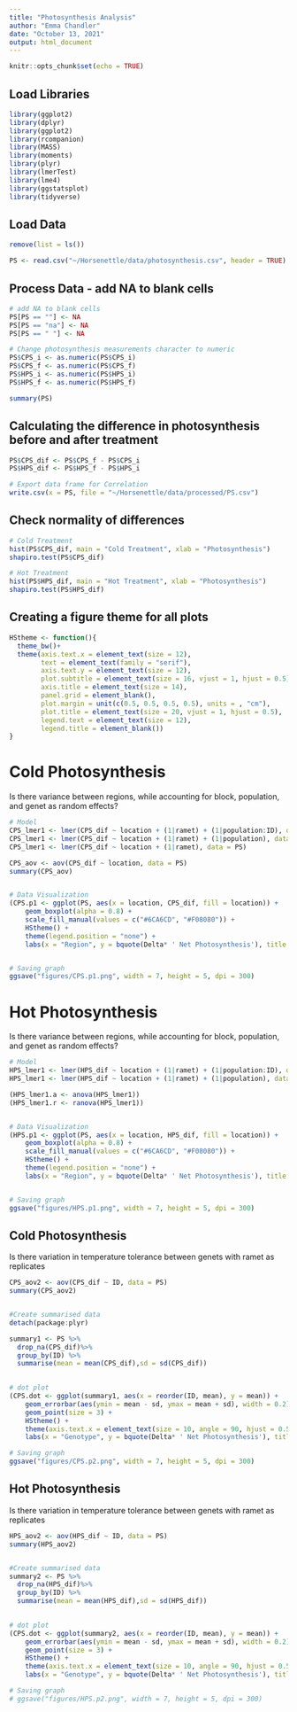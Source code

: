 ```yaml
---
title: "Photosynthesis Analysis"
author: "Emma Chandler"
date: "October 13, 2021"
output: html_document
---
```


```r
knitr::opts_chunk$set(echo = TRUE)
```

## Load Libraries
```r
library(ggplot2)
library(dplyr)
library(ggplot2)
library(rcompanion)
library(MASS)
library(moments)
library(plyr)
library(lmerTest)
library(lme4)
library(ggstatsplot)
library(tidyverse)
```


## Load Data
```r
remove(list = ls())

PS <- read.csv("~/Horsenettle/data/photosynthesis.csv", header = TRUE)
```


## Process Data - add NA to blank cells
```r
# add NA to blank cells
PS[PS == ""] <- NA
PS[PS == "na"] <- NA
PS[PS == " "] <- NA

# Change photosynthesis measurements character to numeric
PS$CPS_i <- as.numeric(PS$CPS_i)
PS$CPS_f <- as.numeric(PS$CPS_f)
PS$HPS_i <- as.numeric(PS$HPS_i)
PS$HPS_f <- as.numeric(PS$HPS_f)

summary(PS)

```

## Calculating the difference in photosynthesis before and after treatment
```r
PS$CPS_dif <- PS$CPS_f - PS$CPS_i
PS$HPS_dif <- PS$HPS_f - PS$HPS_i

# Export data frame for Correlation
write.csv(x = PS, file = "~/Horsenettle/data/processed/PS.csv")

```


## Check normality of differences
```r

# Cold Treatment
hist(PS$CPS_dif, main = "Cold Treatment", xlab = "Photosynthesis")
shapiro.test(PS$CPS_dif)

# Hot Treatment
hist(PS$HPS_dif, main = "Hot Treatment", xlab = "Photosynthesis")
shapiro.test(PS$HPS_dif)

```


## Creating a figure theme for all plots
```r
HStheme <- function(){            
  theme_bw()+                          
  theme(axis.text.x = element_text(size = 12), 
        text = element_text(family = "serif"), 
        axis.text.y = element_text(size = 12),
        plot.subtitle = element_text(size = 16, vjust = 1, hjust = 0.5),
        axis.title = element_text(size = 14),
        panel.grid = element_blank(),
        plot.margin = unit(c(0.5, 0.5, 0.5, 0.5), units = , "cm"),
        plot.title = element_text(size = 20, vjust = 1, hjust = 0.5),
        legend.text = element_text(size = 12),
        legend.title = element_blank())
}
```


# Cold Photosynthesis 
Is there variance between regions, while accounting for block, population, and genet as random effects?
```r

# Model
CPS_lmer1 <- lmer(CPS_dif ~ location + (1|ramet) + (1|population:ID), data = PS)
CPS_lmer1 <- lmer(CPS_dif ~ location + (1|ramet) + (1|population), data = PS)
CPS_lmer1 <- lmer(CPS_dif ~ location + (1|ramet), data = PS)

CPS_aov <- aov(CPS_dif ~ location, data = PS)
summary(CPS_aov)


# Data Visualization
(CPS.p1 <- ggplot(PS, aes(x = location, CPS_dif, fill = location)) + 
    geom_boxplot(alpha = 0.8) +
    scale_fill_manual(values = c("#6CA6CD", "#F08080")) +
    HStheme() +
    theme(legend.position = "none") +
    labs(x = "Region", y = bquote(Delta* ' Net Photosynthesis'), title = "Photosynthesis", subtitle = "Cold Treatment"))


# Saving graph
ggsave("figures/CPS.p1.png", width = 7, height = 5, dpi = 300)

```

# Hot Photosynthesis
Is there variance between regions, while accounting for block, population, and genet as random effects?
```r

# Model
HPS_lmer1 <- lmer(HPS_dif ~ location + (1|ramet) + (1|population:ID), data = PS)
HPS_lmer1 <- lmer(HPS_dif ~ location + (1|ramet) + (1|population), data = PS)

(HPS_lmer1.a <- anova(HPS_lmer1))
(HPS_lmer1.r <- ranova(HPS_lmer1))


# Data Visualization
(HPS.p1 <- ggplot(PS, aes(x = location, HPS_dif, fill = location)) + 
    geom_boxplot(alpha = 0.8) +
    scale_fill_manual(values = c("#6CA6CD", "#F08080")) +
    HStheme() +
    theme(legend.position = "none") +
    labs(x = "Region", y = bquote(Delta* ' Net Photosynthesis'), title = "Photosynthesis", subtitle = "Hot Treatment"))


# Saving graph
ggsave("figures/HPS.p1.png", width = 7, height = 5, dpi = 300)

```


## Cold Photosynthesis
Is there variation in temperature tolerance between genets with ramet as replicates
```r
CPS_aov2 <- aov(CPS_dif ~ ID, data = PS)
summary(CPS_aov2)


#Create summarised data
detach(package:plyr)

summary1 <- PS %>%  
  drop_na(CPS_dif)%>% 
  group_by(ID) %>%
  summarise(mean = mean(CPS_dif),sd = sd(CPS_dif)) 
  

# dot plot
(CPS.dot <- ggplot(summary1, aes(x = reorder(ID, mean), y = mean)) +
    geom_errorbar(aes(ymin = mean - sd, ymax = mean + sd), width = 0.2) +
    geom_point(size = 3) +
    HStheme() +
    theme(axis.text.x = element_text(size = 10, angle = 90, hjust = 0.5)) +
    labs(x = "Genotype", y = bquote(Delta* ' Net Photosynthesis'), title = "Photosynthesis", subtitle = "Cold Treatment"))

# Saving graph
ggsave("figures/CPS.p2.png", width = 7, height = 5, dpi = 300)

```


## Hot Photosynthesis
Is there variation in temperature tolerance between genets with ramet as replicates
```r
HPS_aov2 <- aov(HPS_dif ~ ID, data = PS)
summary(HPS_aov2)


#Create summarised data
summary2 <- PS %>%  
  drop_na(HPS_dif)%>% 
  group_by(ID) %>%
  summarise(mean = mean(HPS_dif),sd = sd(HPS_dif)) 
  

# dot plot
(CPS.dot <- ggplot(summary2, aes(x = reorder(ID, mean), y = mean)) +
    geom_errorbar(aes(ymin = mean - sd, ymax = mean + sd), width = 0.2) +
    geom_point(size = 3) +
    HStheme() +
    theme(axis.text.x = element_text(size = 10, angle = 90, hjust = 0.5)) +
    labs(x = "Genotype", y = bquote(Delta* ' Net Photosynthesis'), title = "Photosynthesis", subtitle = "Hot Treatment"))

# Saving graph
# ggsave("figures/HPS.p2.png", width = 7, height = 5, dpi = 300)

```



